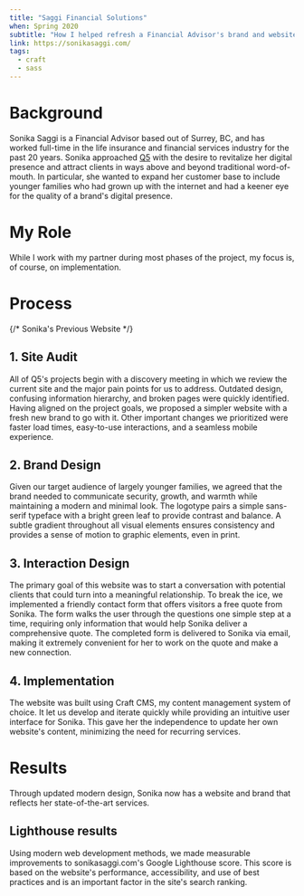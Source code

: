 ```yaml
---
title: "Saggi Financial Solutions"
when: Spring 2020
subtitle: "How I helped refresh a Financial Advisor's brand and website"
link: https://sonikasaggi.com/
tags:
  - craft
  - sass
---
```


# Background

Sonika Saggi is a Financial Advisor based out of Surrey, BC, and has worked full-time in the life insurance and financial services industry for the past 20 years. Sonika approached [Q5](https://q-5.ca) with the desire to revitalize her digital presence and attract clients in ways above and beyond traditional word-of-mouth. In particular, she wanted to expand her customer base to include younger families who had grown up with the internet and had a keener eye for the quality of a brand's digital presence.

# My Role

While I work with my partner during most phases of the project, my focus is, of course, on implementation.

# Process

{/* Sonika's Previous Website */}

## 1. Site Audit

All of Q5's projects begin with a discovery meeting in which we review the current site and the major pain points for us to address. Outdated design, confusing information hierarchy, and broken pages were quickly identified. Having aligned on the project goals, we proposed a simpler website with a fresh new brand to go with it. Other important changes we prioritized were faster load times, easy-to-use interactions, and a seamless mobile experience.

## 2. Brand Design

Given our target audience of largely younger families, we agreed that the brand needed to communicate security, growth, and warmth while maintaining a modern and minimal look. The logotype pairs a simple sans-serif typeface with a bright green leaf to provide contrast and balance. A subtle gradient throughout all visual elements ensures consistency and provides a sense of motion to graphic elements, even in print.

## 3. Interaction Design

The primary goal of this website was to start a conversation with potential clients that could turn into a meaningful relationship. To break the ice, we implemented a friendly contact form that offers visitors a free quote from Sonika. The form walks the user through the questions one simple step at a time, requiring only information that would help Sonika deliver a comprehensive quote. The completed form is delivered to Sonika via email, making it extremely convenient for her to work on the quote and make a new connection.

## 4. Implementation

The website was built using Craft CMS, my content management system of choice. It let us develop and iterate quickly while providing an intuitive user interface for Sonika. This gave her the independence to update her own website's content, minimizing the need for recurring services.

# Results

Through updated modern design, Sonika now has a website and brand that reflects her state-of-the-art services.

## Lighthouse results

Using modern web development methods, we made measurable improvements to sonikasaggi.com's Google Lighthouse score. This score is based on the website's performance, accessibility, and use of best practices and is an important factor in the site's search ranking.
